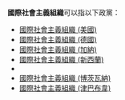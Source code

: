 '''國際社會主義組織'''可以指以下政黨：

* [[國際社會主義組織_(美國)|國際社會主義組織 (美國)]]
* [[國際社會主義組織_(德國)|國際社會主義組織 (德國)]]
* [[國際社會主義組織_(加納)|國際社會主義組織 (加納)]]
* [[國際社會主義組織_(新西蘭)|國際社會主義組織 (新西蘭)]]
* {{tsl|en|International Socialist Organisation (Australia)|國際社會主義組織 (澳大利亞)}}
* [[國際社會主義組織_(博茨瓦納)|國際社會主義組織 (博茨瓦納)]]
* [[國際社會主義組織_(津巴布韋)|國際社會主義組織 (津巴布韋)]]

{{disambig|cat=八字以上組織機構消歧義}}